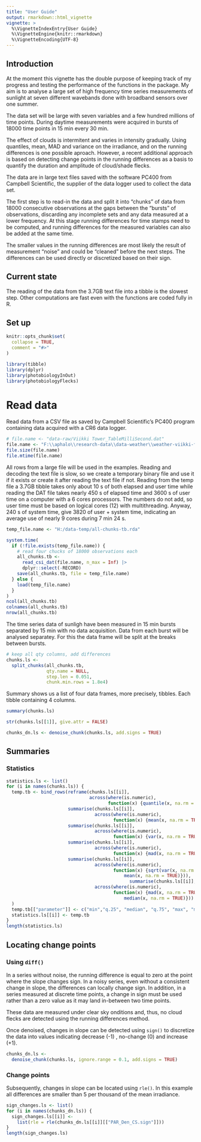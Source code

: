 ```yaml
---
title: "User Guide"
output: rmarkdown::html_vignette
vignette: >
  %\VignetteIndexEntry{User Guide}
  %\VignetteEngine{knitr::rmarkdown}
  %\VignetteEncoding{UTF-8}
---
```


## Introduction

At the moment this vignette has the double purpose of keeping track of my
progress and testing the performance of the functions in the package. My aim
is to analyse a large set of high frequency time series measurements of
sunlight at seven different wavebands done with broadband sensors over one
summer.

The data set will be large with seven variables and a few hundred millions of
time points. During daytime measurements were acquired in bursts of 18000 time
points in 15 min every 30 min.

The effect of clouds is intermitent and varies in intensity gradually. Using
quantiles, mean, MAD and variance on the irradiance, and on the running
differences is one possible aproach. However, a recent additional approach
is based on detecting change points in the running differences as a basis to
quantify the duration and amplitude of cloud/shade flecks.

The data are in large text files saved with the software PC400 from Campbell
Scientific, the supplier of the data logger used to collect the data set.

The first step is to read-in the data and split it into "chunks" of data from
18000 consecutive observations at the gaps between the "bursts" of observations,
discarding any incomplete sets and any data measured at a lower frequency. At
this stage running differences for time stamps need to be computed, and running
differences for the measured variables can also be added at the same time.

The smaller values in the running differences are most likely the result of
measurement "noise" and could be "cleaned" before the next steps. The
differences can be used directly or discretized based on their sign.

## Current state

The reading of the data from the 3.7GB text file into a tibble is the slowest
step. Other computations are fast even with the functions are coded fully in R.

## Set up

```r
knitr::opts_chunk$set(
  collapse = TRUE,
  comment = "#>"
)
```

```r
library(tibble)
library(dplyr)
library(photobiologyInOut)
library(photobiologyFlecks)
```

# Read data

Read data from a CSV file as saved by Campbell Scientific's PC400 program containing data acquired with a CR6 data logger.

```r
# file.name <- "data-raw/Viikki Tower_TableMilliSecond.dat"
file.name <- "F:\\aphalo\\research-data\\data-weather\\weather-viikki-field-2025\\data-logged\\data-2025-08-25\\TOA5_1449.TableMilliSecond.dat"
file.size(file.name)
file.mtime(file.name)
```

All rows from a large file will be used in the examples. Reading and decoding the text file is slow, so we create a temporary binary file and use it if it exists or create it after reading the text file if not. Reading from the temp file a 3.7GB tibble takes only about 10 s of both elapsed and user time while reading the DAT file takes nearly 450 s of elapsed time and 3600 s of user time on a computer with a 6 cores processors. The numbers do not add, so user time must be based on logical cores (12) with multithreading. Anyway, 240 s of system time, give 3820 of user + system time, indicating an average use of nearly 9 cores during 7 min 24 s.

```r
temp_file.name <- "H:/data-temp/all-chunks-tb.rda"

system.time(
  if (!file.exists(temp_file.name)) {
    # read four chucks of 18000 observations each
    all_chunks.tb <- 
      read_csi_dat(file.name, n_max = Inf) |>
      dplyr::select(-RECORD)
    save(all_chunks.tb, file = temp_file.name)
  } else {
    load(temp_file.name)
  }
)
ncol(all_chunks.tb)
colnames(all_chunks.tb)
nrow(all_chunks.tb)

```

The time series data of sunligh have been measured in 15 min bursts separated by 15 min with no data acquisition. Data from each burst will be analysed separatey. For this the data frame will be split at the
breaks between bursts.

```r
# keep all qty columns, add differences
chunks.ls <-
  split_chunks(all_chunks.tb,
               qty.name = NULL,
               step.len = 0.051,
               chunk.min.rows = 1.8e4)
```

Summary shows us a list of four data frames, more precisely, tibbles. Each tibble containing 4 columns.

```r
summary(chunks.ls)
```

```r
str(chunks.ls[[1]], give.attr = FALSE)
```

```r
chunks_dn.ls <- denoise_chunk(chunks.ls, add.signs = TRUE) 
```


## Summaries

### Statistics

```r
statistics.ls <- list()
for (i in names(chunks.ls)) {
  temp.tb <- bind_rows(reframe(chunks.ls[[i]],
                               across(where(is.numeric),
                                      function(x) {quantile(x, na.rm = TRUE)})),
                       summarise(chunks.ls[[i]],
                                 across(where(is.numeric),
                                        function(x) {mean(x, na.rm = TRUE)})),
                       summarise(chunks.ls[[i]],
                                 across(where(is.numeric),
                                        function(x) {var(x, na.rm = TRUE)})),
                       summarise(chunks.ls[[i]],
                                 across(where(is.numeric),
                                        function(x) {mad(x, na.rm = TRUE)})),
                       summarise(chunks.ls[[i]],
                                 across(where(is.numeric),
                                        function(x) {sqrt(var(x, na.rm = TRUE)) /
                                            mean(x, na.rm = TRUE)})),
                                              summarise(chunks.ls[[i]],
                                 across(where(is.numeric),
                                        function(x) {mad(x, na.rm = TRUE) /
                                            median(x, na.rm = TRUE)}))
  )
  temp.tb[["parameter"]] <- c("min","q.25", "median", "q.75", "max", "mean", "var", "mad", "CV", "CVmad")
  statistics.ls[[i]] <- temp.tb
}
length(statistics.ls)
```

## Locating change points

### Using `diff()`

In a series without noise, the running difference is equal to zero at the point where the slope changes sign. In a noisy series, even without a consistent change in slope, the differences can locally change sign. In addition, in a series measured at discrete time points, a change in sign must be used rather than a zero value as it may land in-between two time points.

These data are measured under clear sky onditions and, thus, no cloud flecks are detected using the running differences method.

Once denoised, changes in slope can be detected using `sign()` to discretize the data into values indicating decrease (-1) , no-change (0) and increase (+1).

```r
chunks_dn.ls <- 
  denoise_chunk(chunks.ls, ignore.range = 0.1, add.signs = TRUE)
```


### Change points

Subsequently, changes in slope can be located using `rle()`. In this example all differences are smaller than 5 per thousand of the mean irradiance.

```r
sign_changes.ls <- list()
for (i in names(chunks_dn.ls)) {
  sign_changes.ls[[i]] <- 
    list(rle = rle(chunks_dn.ls[[i]][["PAR_Den_CS.sign"]]))
}
length(sign_changes.ls)
```

